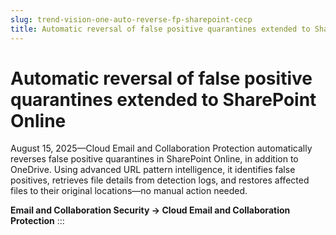 ```yaml
---
slug: trend-vision-one-auto-reverse-fp-sharepoint-cecp
title: Automatic reversal of false positive quarantines extended to SharePoint Online
---
```

# Automatic reversal of false positive quarantines extended to SharePoint Online

August 15, 2025—Cloud Email and Collaboration Protection automatically reverses false positive quarantines in SharePoint Online, in addition to OneDrive. Using advanced URL pattern intelligence, it identifies false positives, retrieves file details from detection logs, and restores affected files to their original locations—no manual action needed.

**Email and Collaboration Security → Cloud Email and Collaboration Protection**
:::
